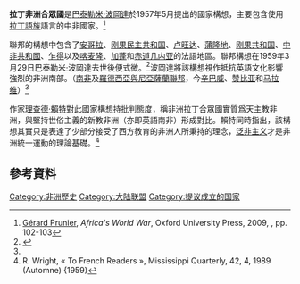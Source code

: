 {{For|使用羅曼語族的非洲地區|拉丁非洲}}
{{Infobox country|image_map=Map of Barthélemy Boganda's proposed United States of Latin Africa.png|image_map_caption=非洲拉丁合眾國的構想邊境|native_name={{vunblist|item_style=font-size:85%; |{{native name|fr|États-Unis de l'Afrique latine}} |{{native name|pt|Estados Unidos da África Latina}} |{{native name|es|Estados Unidos de África Latina}}}}|conventional_long_name=拉丁非洲合眾國}}
'''拉丁非洲合眾國'''是[[巴泰勒米·波岡達|巴泰勒米·波岡達]]於1957年5月提出的國家構想，主要包含使用[[罗曼语族|拉丁語族]]語言的中非國家。<ref name="Prunier102-103">[[Gérard_Prunier|Gérard Prunier]], ''Africa's World War'', Oxford University Press, 2009, {{ISBN|978-0-19-537420-9}}, pp. 102-103</ref>

聯邦的構想中包含了[[安哥拉|安哥拉]]、[[刚果民主共和国|刚果民主共和国]]、[[卢旺达|卢旺达]]、[[蒲隆地|蒲隆地]]、[[刚果共和国|刚果共和国]]、[[中非共和國|中非共和國]]、[[乍得|乍得]]以及[[喀麦隆|喀麦隆]]、[[加蓬|加蓬]]和[[赤道几内亚|赤道几内亚]]的法語地區。聯邦構想在1959年3月29日[[巴泰勒米·波岡達|巴泰勒米·波岡達]]去世後便式微。<ref>{{cite web|title=Death of a Strongman|url=http://www.time.com/time/magazine/article/0,9171,810965,00.html?promoid=googlep|date=1959-04-13|work=[[Time_(magazine)|TIME]]|accessdate=2020-07-06|archive-date=2013-05-20|archive-url=https://web.archive.org/web/20130520113418/http://www.time.com/time/magazine/article/0,9171,810965,00.html?promoid=googlep|dead-url=no}}</ref>波岡達將該構想視作抵抗英語文化影響強烈的非洲南部。（[[南非|南非]]及[[羅德西亞與尼亞薩蘭聯邦|羅德西亞與尼亞薩蘭聯邦]]，今[[辛巴威|辛巴威]]、[[赞比亚|赞比亚]]和[[马拉维|马拉维]]）<ref name="Prunier102-103" />

作家[[理查德·赖特_(作家)|理查德·賴特]]對此國家構想持批判態度，稱非洲拉丁合眾國實質爲天主教非洲，與堅持世俗主義的新教非洲（亦即英語南非）形成對比。賴特同時指出，該構想其實只是表達了少部分接受了西方教育的非洲人所秉持的理念，[[泛非主义|泛非主义]]才是非洲統一運動的理論基礎。<ref>R. Wright, « To French Readers », Mississippi Quarterly, 42, 4, 1989 (Automne) {1959}</ref>

== 參考資料 ==
{{Reflist}}

[[Category:非洲歷史|Category:非洲歷史]]
[[Category:大陆联盟|Category:大陆联盟]]
[[Category:提议成立的国家|Category:提议成立的国家]]